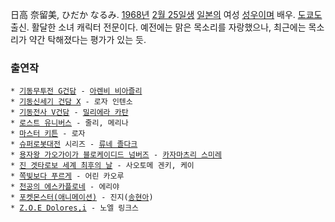 日高 奈留美, ひだか なるみ. [[1968년]] [[2월 25일]]생 [[일본]]의 여성 [[성우]]이며 배우. [[도쿄]]도 출신.
활달한 소녀 캐릭터 전문이다. 예전에는 맑은 목소리를 자랑했으나, 최근에는 목소리가 약간 탁해졌다는 평가가 있는 듯.

=== 출연작 ===
 * [[기동무투전 G건담]] - [[아렌비 비아즐리]]
 * [[기동신세기 건담 X]] - 로자 인텐소
 * [[기동전사 V건담]] - [[밀리에라 카탄]]
 * [[로스트 유니버스]] - 줄리, 메리나
 * [[마스터 키튼]] - 로자
 * [[슈퍼로봇대전]] 시리즈 - [[류네 졸다크]]
 * [[용자왕 가오가이가 블로케이디드 넘버즈]] - [[카자마츠리 스미레]]
 * [[진 겟타로보 세계 최후의 날]] - 사오토메 겐키, 케이
 * [[쪽빛보다 푸르게]] - 어린 카오루
 * [[천공의 에스카플로네]] - 에리야
 * [[포켓몬스터(애니메이션)]] - 진지([[송현아]])
 * [[Z.O.E Dolores,i]] - 노엘 링크스
